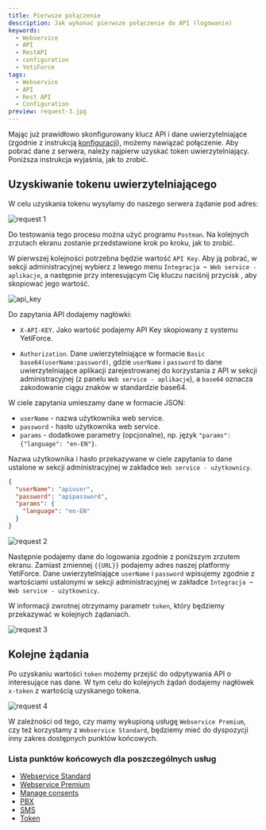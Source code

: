 ```yaml
---
title: Pierwsze połączenie
description: Jak wykonać pierwsze połączenie do API (logowanie)
keywords:
  - Webservice
  - API
  - RestAPI
  - configuration
  - YetiForce
tags:
  - Webservice
  - API
  - Rest API
  - Configuration
preview: request-3.jpg
---
```


Mając już prawidłowo skonfigurowany klucz API i dane uwierzytelniające (zgodnie z instrukcją [konfiguracji](/developer-guides/api/config)), możemy nawiązać połączenie. Aby pobrać dane z serwera, należy najpierw uzyskać token uwierzytelniający. Poniższa instrukcja wyjaśnia, jak to zrobić.

## Uzyskiwanie tokenu uwierzytelniającego

W celu uzyskania tokenu wysyłamy do naszego serwera żądanie pod adres:

![request 1](request-1.jpg)

Do testowania tego procesu można użyć programu `Postman`. Na kolejnych zrzutach ekranu zostanie przedstawione krok po kroku, jak to zrobić.

W pierwszej kolejności potrzebna będzie wartość `API Key`. Aby ją pobrać, w sekcji administracyjnej wybierz z lewego menu `Integracja ➞ Web service - aplikacje`, a następnie przy interesującym Cię kluczu naciśnij przycisk <kbd><i class="fa-solid fa-copy"></i></kbd>, aby skopiować jego wartość.

![api_key](api_key.jpg)

Do zapytania API dodajemy nagłówki:

- `X-API-KEY`. Jako wartość podajemy API Key skopiowany z systemu YetiForce.

- `Authorization`. Dane uwierzytelniające w formacie `Basic base64(userName:password)`, gdzie `userName` i `password` to dane uwierzytelniające aplikacji zarejestrowanej do korzystania z API w sekcji administracyjnej (z panelu `Web service - aplikacje`), a `base64` oznacza zakodowanie ciągu znaków w standardzie base64.

W ciele zapytania umieszamy dane w formacie JSON:

- `userName` - nazwa użytkownika web service.
- `password` - hasło użytkownika web service.
- `params` - dodatkowe parametry (opcjonalne), np. język `"params": {"language": "en-EN"}`.

Nazwa użytkownika i hasło przekazywane w ciele zapytania to dane ustalone w sekcji administracyjnej w zakładce `Web service - użytkownicy`.

```json
{
  "userName": "apiuser",
  "password": "apipassword",
  "params": {
    "language": "en-EN"
  }
}
```

![request 2](request-2.jpg)

Następnie podajemy dane do logowania zgodnie z poniższym zrzutem ekranu. Zamiast zmiennej `{{URL}}` podajemy adres naszej platformy YetiForce. Dane uwierzytelniające `userName` i `password` wpisujemy zgodnie z wartościami ustalonymi w sekcji administracyjnej w zakładce `Integracja ➞ Web service - użytkownicy`.

W informacji zwrotnej otrzymamy parametr `token`, który będziemy przekazywać w kolejnych żądaniach.

![request 3](request-3.jpg)

## Kolejne żądania

Po uzyskaniu wartości `token` możemy przejść do odpytywania API o interesujące nas dane. W tym celu do kolejnych żądań dodajemy nagłówek `x-token` z wartością uzyskanego tokena.

![request 4](request-4.jpg)

W zależności od tego, czy mamy wykupioną usługę `Webservice Premium`, czy też korzystamy z `Webservice Standard`, będziemy mieć do dyspozycji inny zakres dostępnych punktów końcowych.

### Lista punktów końcowych dla poszczególnych usług

- [Webservice Standard](/developer-guides/api/WebserviceStandard)
- [Webservice Premium](/developer-guides/api/WebservicePremium)
- [Manage consents](/developer-guides/api/ManageConsents)
- [PBX](/developer-guides/api/PBX)
- [SMS](/developer-guides/api/SMS)
- [Token](/developer-guides/api/Token)
